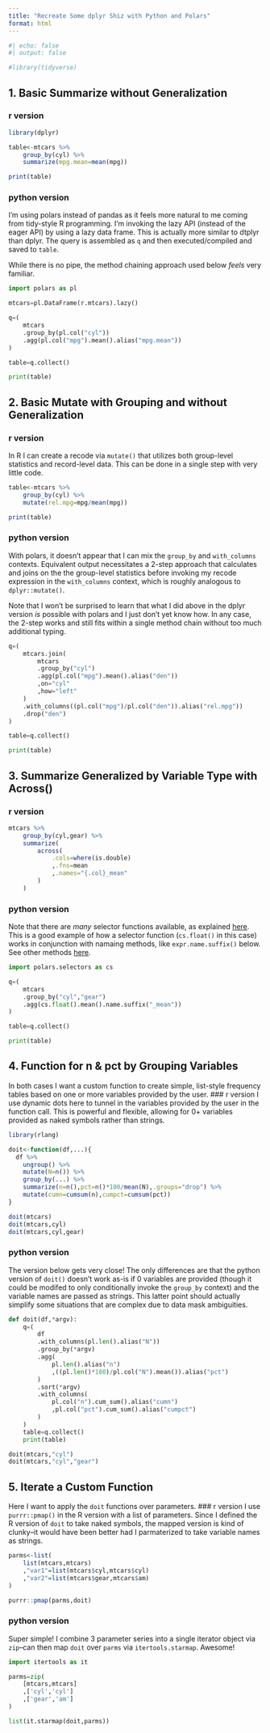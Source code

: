 ```yaml
---
title: "Recreate Some dplyr Shiz with Python and Polars"
format: html
---
```


```r
#| echo: false
#| output: false

#library(tidyverse)
```


## 1. Basic Summarize without Generalization
### r version
```r
library(dplyr)

table<-mtcars %>%
    group_by(cyl) %>%
    summarize(mpg.mean=mean(mpg))

print(table)

```

### python version
I'm using polars instead of pandas as it feels more natural to me coming from tidy-style R programming. I'm invoking the lazy API (instead of the eager API) by using a lazy data frame. This is actually more similar to dtplyr than dplyr. The query is assembled as `q` and then executed/compiled and saved to `table`.

While there is no pipe, the method chaining approach used below *feels* very familiar.
```python
import polars as pl

mtcars=pl.DataFrame(r.mtcars).lazy()

q=(
    mtcars
    .group_by(pl.col("cyl"))
    .agg(pl.col("mpg").mean().alias("mpg.mean"))
)

table=q.collect()

print(table)

```

## 2. Basic Mutate with Grouping and without Generalization
### r version
In R I can create a recode via `mutate()` that utilizes both group-level statistics and record-level data. This can be done in a single step with very little code.
```r
table<-mtcars %>%
    group_by(cyl) %>%
    mutate(rel.mpg=mpg/mean(mpg))

print(table)

```

### python version
With polars, it doesn't appear that I can mix the `group_by` and `with_columns` contexts. Equivalent output necessitates a 2-step approach that calculates and joins on the the group-level statistics before invoking my recode expression in the `with_columns` context, which is roughly analogous to `dplyr::mutate()`.

Note that I won't be surprised to learn that what I did above in the dplyr version *is* possible with polars and I just don't yet know how. In any case, the 2-step works and still fits within a single method chain without too much additional typing.
```python
q=(
    mtcars.join(
        mtcars
        .group_by("cyl")
        .agg(pl.col("mpg").mean().alias("den"))
        ,on="cyl"
        ,how="left"
    )
    .with_columns((pl.col("mpg")/pl.col("den")).alias("rel.mpg"))
    .drop("den")
)

table=q.collect()

print(table)

```

## 3. Summarize Generalized by Variable Type with Across()
### r version
```r
mtcars %>%
    group_by(cyl,gear) %>%
    summarize(
        across(
            .cols=where(is.double)
            ,.fns=mean
            ,.names="{.col}_mean"
        )
    )

```

### python version
Note that there are *many* selector functions available, as explained [here](https://docs.pola.rs/api/python/stable/reference/selectors.html). This is a good example of how a selector function (`cs.float()` in this case) works in conjunction with namaing methods, like `expr.name.suffix()` below. See other methods [here](https://docs.pola.rs/api/python/stable/reference/expressions/name.html).
```python
import polars.selectors as cs

q=(
    mtcars
    .group_by("cyl","gear")
    .agg(cs.float().mean().name.suffix("_mean"))
)

table=q.collect()

print(table)

```

## 4. Function for n & pct by Grouping Variables
In both cases I want a custom function to create simple, list-style frequency tables based on one or more variables provided by the user.
### r version
I use dynamic dots here to tunnel in the variables provided by the user in the function call. This is powerful and flexible, allowing for 0+ variables provided as naked symbols rather than strings.
```r
library(rlang)

doit<-function(df,...){
  df %>%
    ungroup() %>%
    mutate(N=n()) %>%
    group_by(...) %>%
    summarize(n=n(),pct=n()*100/mean(N),.groups="drop") %>%
    mutate(cumn=cumsum(n),cumpct=cumsum(pct))
}

doit(mtcars)
doit(mtcars,cyl)
doit(mtcars,cyl,gear)

```

### python version
The version below gets very close! The only differences are that the python version of `doit()` doesn't work as-is if 0 variables are provided (though it could be modifed to only conditionally invoke the `group_by` context) and the variable names are passed as strings. This latter point should actually simplify some situations that are complex due to data mask ambiguities.
```python
def doit(df,*argv):
    q=(
        df
        .with_columns(pl.len().alias("N"))
        .group_by(*argv)
        .agg(
            pl.len().alias("n")
            ,((pl.len()*100)/pl.col("N").mean()).alias("pct")
        )
        .sort(*argv)
        .with_columns(
            pl.col("n").cum_sum().alias("cumn")
            ,pl.col("pct").cum_sum().alias("cumpct")
        )
    )
    table=q.collect()
    print(table)

doit(mtcars,"cyl")
doit(mtcars,"cyl","gear")

```

## 5. Iterate a Custom Function
Here I want to apply the `doit` functions over parameters.
### r version
I use `purrr::pmap()` in the R version with a list of parameters. Since I defined the R version of `doit` to take naked symbols, the mapped version is kind of clunky--it would have been better had I parmaterized to take variable names as strings.
```r
parms<-list(
    list(mtcars,mtcars)
    ,"var1"=list(mtcars$cyl,mtcars$cyl)
    ,"var2"=list(mtcars$gear,mtcars$am)
)

purrr::pmap(parms,doit)

```

### python version
Super simple! I combine 3 parameter series into a single iterator object via `zip`--can then map `doit` over `parms` via `itertools.starmap`. Awesome!
```python
import itertools as it

parms=zip(
    [mtcars,mtcars]
    ,['cyl','cyl']
    ,['gear','am']
)

list(it.starmap(doit,parms))

```